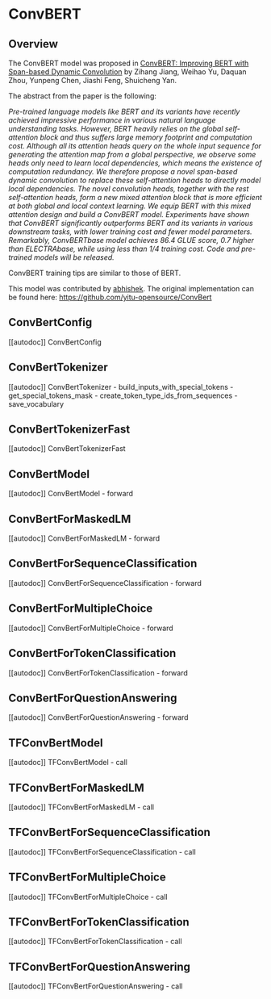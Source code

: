 <!--Copyright 2020 The HuggingFace Team. All rights reserved.

Licensed under the Apache License, Version 2.0 (the "License"); you may not use this file except in compliance with
the License. You may obtain a copy of the License at

http://www.apache.org/licenses/LICENSE-2.0

Unless required by applicable law or agreed to in writing, software distributed under the License is distributed on
an "AS IS" BASIS, WITHOUT WARRANTIES OR CONDITIONS OF ANY KIND, either express or implied. See the License for the
specific language governing permissions and limitations under the License.
-->

# ConvBERT

## Overview

The ConvBERT model was proposed in [ConvBERT: Improving BERT with Span-based Dynamic Convolution](https://arxiv.org/abs/2008.02496) by Zihang Jiang, Weihao Yu, Daquan Zhou, Yunpeng Chen, Jiashi Feng, Shuicheng
Yan.

The abstract from the paper is the following:

*Pre-trained language models like BERT and its variants have recently achieved impressive performance in various
natural language understanding tasks. However, BERT heavily relies on the global self-attention block and thus suffers
large memory footprint and computation cost. Although all its attention heads query on the whole input sequence for
generating the attention map from a global perspective, we observe some heads only need to learn local dependencies,
which means the existence of computation redundancy. We therefore propose a novel span-based dynamic convolution to
replace these self-attention heads to directly model local dependencies. The novel convolution heads, together with the
rest self-attention heads, form a new mixed attention block that is more efficient at both global and local context
learning. We equip BERT with this mixed attention design and build a ConvBERT model. Experiments have shown that
ConvBERT significantly outperforms BERT and its variants in various downstream tasks, with lower training cost and
fewer model parameters. Remarkably, ConvBERTbase model achieves 86.4 GLUE score, 0.7 higher than ELECTRAbase, while
using less than 1/4 training cost. Code and pre-trained models will be released.*

ConvBERT training tips are similar to those of BERT.

This model was contributed by [abhishek](https://huggingface.co/abhishek). The original implementation can be found
here: https://github.com/yitu-opensource/ConvBert

## ConvBertConfig

[[autodoc]] ConvBertConfig

## ConvBertTokenizer

[[autodoc]] ConvBertTokenizer
    - build_inputs_with_special_tokens
    - get_special_tokens_mask
    - create_token_type_ids_from_sequences
    - save_vocabulary

## ConvBertTokenizerFast

[[autodoc]] ConvBertTokenizerFast

## ConvBertModel

[[autodoc]] ConvBertModel
    - forward

## ConvBertForMaskedLM

[[autodoc]] ConvBertForMaskedLM
    - forward

## ConvBertForSequenceClassification

[[autodoc]] ConvBertForSequenceClassification
    - forward

## ConvBertForMultipleChoice

[[autodoc]] ConvBertForMultipleChoice
    - forward

## ConvBertForTokenClassification

[[autodoc]] ConvBertForTokenClassification
    - forward

## ConvBertForQuestionAnswering

[[autodoc]] ConvBertForQuestionAnswering
    - forward

## TFConvBertModel

[[autodoc]] TFConvBertModel
    - call

## TFConvBertForMaskedLM

[[autodoc]] TFConvBertForMaskedLM
    - call

## TFConvBertForSequenceClassification

[[autodoc]] TFConvBertForSequenceClassification
    - call

## TFConvBertForMultipleChoice

[[autodoc]] TFConvBertForMultipleChoice
    - call

## TFConvBertForTokenClassification

[[autodoc]] TFConvBertForTokenClassification
    - call

## TFConvBertForQuestionAnswering

[[autodoc]] TFConvBertForQuestionAnswering
    - call

